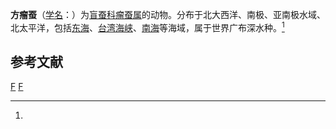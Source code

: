 {{Speciesbox
| taxon = Travsiopsis levinseni
| binomial_authority = (Southern, 1910)<ref name='id10405'>{{cite web| url =http://www.bioinfo.cn/db05/BjdwSpecies.php?action=view&id=10405| title =方瘤蚕| work =《中国动物物种编目数据库》| publisher =中国科学院微生物研究所| author =中国科学院动物研究所| accessdate =2009-04-16| deadurl =yes| archiveurl =https://web.archive.org/web/20160305030901/http://www.bioinfo.cn/db05/BjdwSpecies.php?action=view&id=10405| archivedate =2016-03-05}}</ref>
}}

'''方瘤蚕'''（[[学名|学名]]：{{lang|la|''Travsiopsis levinseni''}}）为[[盲蚕科|盲蚕科]][[瘤蚕属|瘤蚕属]]的动物。分布于北大西洋、南极、亚南极水域、北太平洋，包括[[东海|东海]]、[[台湾海峡|台湾海峡]]、[[南海|南海]]等海域，属于世界广布深水种。<ref name='id10405'/>

== 参考文献 ==
{{reflist}}

{{Taxonbar|from=Q3236524}}

[[Category:瘤蚕属|F]]
[[Category:1910年描述的动物|F]]


{{环节动物小作品}}